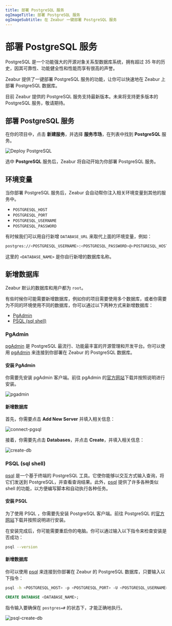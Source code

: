 ```yaml
---
title: 部署 PostgreSQL 服务
ogImageTitle: 部署 PostgreSQL 服务
ogImageSubtitle: 在 Zeabur 一键部署 PostgreSQL 服务
---
```



# 部署 PostgreSQL 服务

PostgreSQL 是一个功能强大的开源对象关系型数据库系统，拥有超过 35 年的历史，因其可靠性、功能健全性和性能而享有很高的声誉。

Zeabur 提供了一键部署 PostgreSQL 服务的功能，让你可以快速地在 Zeabur 上部署 PostgreSQL 数据库。

<Callout type="info" emoji="ℹ️">
  目前 Zeabur 提供的 PostgreSQL 服务支持最新版本。未来将支持更多版本的
  PostgreSQL 服务，敬请期待。
</Callout>

## 部署 PostgreSQL 服务

在你的项目中，点击 **新建服务**，并选择 **服务市场**，在列表中找到 **PostgreSQL** 服务。

![Deploy PostgreSQL](/marketplace/postgresql/deploy.png)

选中 **PostgreSQL** 服务后，Zeabur 将自动开始为你部署 PostgreSQL 服务。

## 环境变量

当你部署 PostgreSQL 服务后，Zeabur 会自动帮你注入相关环境变量到其他的服务中。

- `POSTGRESQL_HOST`
- `POSTGRESQL_PORT`
- `POSTGRESQL_USERNAME`
- `POSTGRESQL_PASSWORD`

有时候我们可以用自行新增 `DATABASE_URL` 来取代上面的环境变量，例如：

```bash copy
postgres://<POSTGRESQL_USERNAME>:<POSTGRESQL_PASSWORD>@<POSTGRESQL_HOST>:<POSTGRESQL_PORT>/<DATABASE_NAME>
```

这里的 `<DATABASE_NAME>` 是你自行新增的数据库名称。

## 新增数据库

Zeabur 默认的数据库和用户都为 `root`。

有些时候你可能需要新增数据库，例如你的项目需要使用多个数据库，或者你需要为不同的环境使用不同的数据库，你可以通过以下两种方式来新增数据库：

- [PgAdmin](#pgadmin)
- [PSQL (sql shell)](#psql-sql-shell)

### PgAdmin

[pgAdmin](https://www.pgadmin.org/) 是 PostgreSQL 最流行、功能最丰富的开源管理和开发平台。你可以使用 [pgAdmin](https://www.pgadmin.org/) 来连接到你部署在 Zeabur 的 PostgreSQL 数据库。

#### 安装 PgAdmin

你需要先安装 pgAdmin 客户端。前往 pgAdmin 的[官方网站](https://www.pgadmin.org/download/)下载并按照说明进行安装。

![pgadmin](/databases/pgsql/pgadmin.jpg)

#### 新增数据库

首先，你需要点击 **Add New Server** 并填入相关信息：

![connect-pgsql](/databases/pgsql/connect-pgsql.png)

接着，你需要先点击 **Databases**，并点击 **Create**，并填入相关信息：

![create-db](/databases/pgsql/create-db.png)

### PSQL (sql shell)

[psql](https://www.postgresql.org/docs/current/app-psql.html) 是一个基于终端的 PostgreSQL 工具。它使你能够以交互方式输入查询，将它们发送到 PostgreSQL，并查看查询结果。此外，[psql](https://www.postgresql.org/docs/current/app-psql.html) 提供了许多各种类似 shell 的功能，以方便编写脚本和自动执行各种任务。

#### 安装 PSQL

为了使用 PSQL ，你需要先安装 PostgreSQL 客户端。前往 PostgreSQL 的[官方网站](https://www.postgresql.org/download/)下载并按照说明进行安装。

在安装完成后，你可能需要重启你的电脑。你可以通过输入以下指令来检查安装是否成功：

```bash copy
psql --version
```

#### 新增数据库

你可以使用 [psql](https://www.postgresql.org/docs/current/app-psql.html) 来连接到你部署在 Zeabur 的 PostgreSQL 数据库，只要输入以下指令：

```bash copy
psql -h <POSTGRESQL_HOST> -p <POSTGRESQL_PORT> -U <POSTGRESQL_USERNAME> -W
```

```sql copy
CREATE DATABASE <DATABASE_NAME>;
```

指令输入要确保在 `postgres=#` 的状态下，才能正确地执行。

![psql-create-db](/databases/pgsql/psql-create-db.png)
